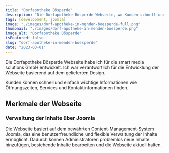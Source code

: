 ---
title: "Dorfapotheke Bösperde"
description: "Die Dorfapotheke Bösperde Webseite, wo Kunden schnell und einfach wichtige Informationen wie Öffnungszeiten, Services und Kontaktinformationen finden können."
tags: [development, joomla]
image: "./images/dorf-apotheke-in-menden-boesperde-full.png"
thumbnail: "./images/dorf-apotheke-in-menden-boesperde.png"
image_alt: "Dorfapotheke Bösperde"
isFeatured: false
slug: "dorf-apotheke-in-menden-boesperde"
date: "2023-03-01"
---


Die Dorfapotheke Bösperde Webseite habe ich für die smart media solutions GmbH entwickelt. Ich war verantwortlich für die Entwicklung der Webseite basierend auf dem gelieferten Design.

Kunden können schnell und einfach wichtige Informationen wie Öffnungszeiten, Services und Kontaktinformationen finden.

<ProjectDetails
  client="smart media solutions GmbH"
  handover="03/2023"
  services="HTML, SCSS, JavaScript, PHP, Joomla, MySQL"
  website="https://dorfapotheke.online/"
/>

## Merkmale der Webseite

### Verwaltung der Inhalte über Joomla

Die Webseite basiert auf dem bewährten Content-Management-System Joomla, das eine benutzerfreundliche und flexible Verwaltung der Inhalte ermöglicht. Dadurch können Administratoren problemlos neue Inhalte hinzufügen, bestehende Inhalte bearbeiten und die Webseite aktuell halten.
